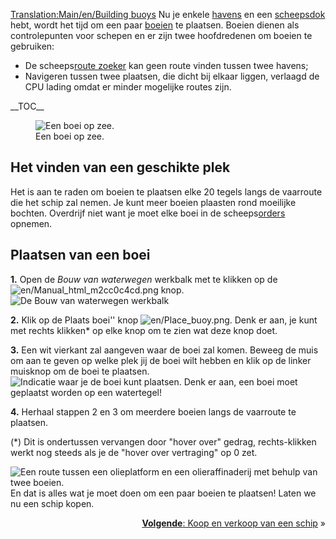 [[Translation:Main/en/Building buoys]]{{en/-}}{{nl/Tutorial}}
Nu je enkele [[Main/nl/Bouw haven|havens]] en een [[Main/nl/Bouw dok|scheepsdok]] hebt, wordt het tijd om een paar [[Main/nl/Havens|boeien]] te plaatsen. Boeien dienen als controlepunten voor schepen en er zijn twee hoofdredenen om boeien te gebruiken:
*De scheeps[[Main/en/pathfinder|route zoeker]] kan geen route vinden tussen twee havens;
*Navigeren tussen twee plaatsen, die dicht bij elkaar liggen, verlaagd de CPU lading omdat er minder mogelijke routes zijn.

__TOC__

[[File:en/Boei op zee hk.png|left|frame|Een boei op zee.]]
==Het vinden van een geschikte plek==
Het is aan te raden om boeien te plaatsen elke 20 tegels langs de vaarroute die het schip zal nemen. Je kunt meer boeien plaasten rond moeilijke bochten. Overdrijf niet want je moet elke boei in de scheeps[[Main/nl/orders|orders]] opnemen.

<div style="clear:left"></div>

==Plaatsen van een boei==

'''1.''' Open de ''Bouw van waterwegen'' werkbalk met te klikken op de [[File:en/Manual html m2cc0c4cd.png]] knop.
[[File:en/Bouw van waterwegen toolbar hk.png|frame|none|De ''Bouw van waterwegen'' werkbalk]]

'''2.''' Klik op de Plaats boei'' knop [[File:en/Place buoy.png]]. Denk er aan, je kunt met rechts klikken* op elke knop om te zien wat deze knop doet.

'''3.''' Een wit vierkant zal aangeven waar de boei zal komen. Beweeg de muis om aan te geven op welke plek jij de boei wilt hebben en klik op de linker muisknop om de boei te plaatsen.
[[File:en/Plaats boei hk.png|frame|none|Indicatie waar je de boei kunt plaatsen. Denk er aan, een boei moet geplaatst worden op een watertegel!]]

'''4.''' Herhaal stappen 2 en 3 om meerdere boeien langs de vaarroute te plaatsen.


(*) Dit is ondertussen vervangen door "hover over" gedrag, rechts-klikken werkt nog steeds als je de "hover over vertraging" op 0 zet.


[[File:en/Vaarroute met boeien hk.png|frame|right|Een route tussen een [[Oil Rig|olieplatform]] en een [[Main/en/Oil Refinery|olieraffinaderij]] met behulp van twee boeien.]]
En dat is alles wat je moet doen om een paar boeien te plaatsen! Laten we nu een schip kopen.

<span style="float: right">[[Main/nl/Schepen kopen en verkopen|'''Volgende''': Koop en verkoop van een schip]] &raquo;</span>